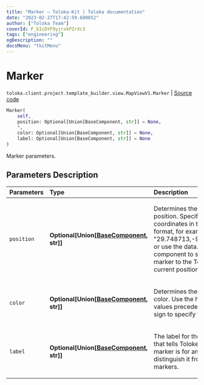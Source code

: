 ```yaml
---
title: "Marker — Toloka-Kit | Toloka documentation"
date: "2023-02-27T17:42:59.600852"
author: ["Toloka Team"]
coverId: F_bIcOYF9yjrxkPZrXc3
tags: ["engineering"]
ogDescription: ""
docsMenu: "tkitMenu"
---
```


# Marker
`toloka.client.project.template_builder.view.MapViewV1.Marker` | [Source code](https://github.com/Toloka/toloka-kit/blob/v1.1.4/src/client/project/template_builder/view.py#L446)

```python
Marker(
    self,
    position: Optional[Union[BaseComponent, str]] = None,
    *,
    color: Optional[Union[BaseComponent, str]] = None,
    label: Optional[Union[BaseComponent, str]] = None
)
```

Marker parameters.

## Parameters Description

| Parameters | Type | Description |
| :----------| :----| :-----------|
`position`|**Optional\[Union\[[BaseComponent](/docs/toloka-kit/reference/toloka.client.project.template_builder.base.BaseComponent), str\]\]**|<p>Determines the marker position. Specify the coordinates in the string format, for example, &quot;29.748713,-95.404287&quot;, or use the data.location component to set the marker to the Toloker&#x27;s current position.</p>
`color`|**Optional\[Union\[[BaseComponent](/docs/toloka-kit/reference/toloka.client.project.template_builder.base.BaseComponent), str\]\]**|<p>Determines the marker color. Use the hexadecimal values preceded by the # sign to specify the color.</p>
`label`|**Optional\[Union\[[BaseComponent](/docs/toloka-kit/reference/toloka.client.project.template_builder.base.BaseComponent), str\]\]**|<p>The label for the marker that tells Tolokers what this marker is for and helps distinguish it from other markers.</p>